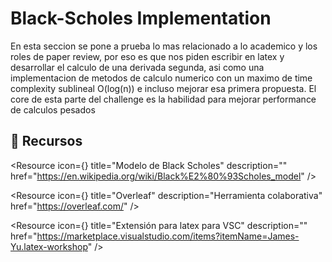 
# Black-Scholes Implementation

En esta seccion se pone a prueba lo mas relacionado a lo academico y los roles de paper review, por eso es que nos piden escribir en latex y desarrollar el calculo de una derivada segunda, asi como una implementacion de metodos de calculo numerico con un maximo de time complexity sublineal O(log(n)) e incluso mejorar esa primera propuesta. El core de esta parte del challenge es la habilidad para mejorar performance de calculos pesados 

<IREmbed src="https://www.youtube.com/embed/_x6QuCs0jVo?si=3MVTRUXrhz9k3ZtY"/>

## 🔗 Recursos

<Resource
icon={<LinkIcon className="color-4"/>}
title="Modelo de Black Scholes"
description=""
href="https://en.wikipedia.org/wiki/Black%E2%80%93Scholes_model"
/>

<Resource
icon={<FilesIcon className="color-2"/>}
title="Overleaf"
description="Herramienta colaborativa"
href="https://overleaf.com/"
/>

<Resource
icon={<FilesIcon className="color-2"/>}
title="Extensión para latex para VSC"
description=""
href="https://marketplace.visualstudio.com/items?itemName=James-Yu.latex-workshop"
/>

